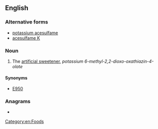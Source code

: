 ==English==
{{wikipedia}}

===Alternative forms===
* [[potassium acesulfame]]
* [[acesulfame K]]

===Noun===
{{en-noun|-}}

# The [[artificial sweetener]], ''potassium 6-methyl-2,2-dioxo-oxathiazin-4-olate''

====Synonyms====
* [[E950]]

===Anagrams===
* {{anagrams|en|a=aaaceefilmmopssstuu|potassium acesulfame}}

[[Category:en:Foods]]